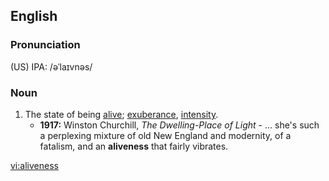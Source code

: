==English==

===Pronunciation===
(US) IPA: /əˈlaɪvnəs/

===Noun===
{{en-noun|-}}

# The state of being [[alive]]; [[exuberance]], [[intensity]].
#*'''1917:''' Winston Churchill, ''The Dwelling-Place of Light'' - ... she's such a perplexing mixture of old New England and modernity, of a fatalism, and an '''aliveness''' that fairly vibrates.

[[vi:aliveness]]